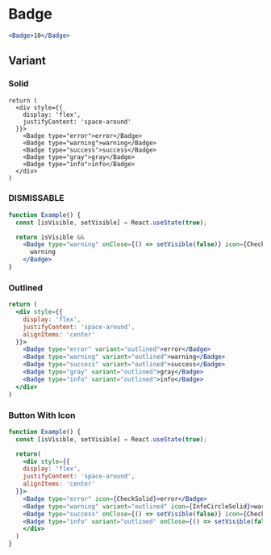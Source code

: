 
# Badge

<Documenter component={Badge}>

```jsx preview
<Badge>10</Badge>
```

</Documenter>


## Variant

### Solid

```preview
return (
  <div style={{
    display: 'flex',
    justifyContent: 'space-around'
  }}>
    <Badge type="error">error</Badge>
    <Badge type="warning">warning</Badge>
    <Badge type="success">success</Badge>
    <Badge type="gray">gray</Badge>
    <Badge type="info">info</Badge>
  </div>
)
```
### DISMISSABLE
```jsx preview
function Example() {
  const [isVisible, setVisible] = React.useState(true);

  return isVisible &&
    <Badge type="warning" onClose={() => setVisible(false)} icon={CheckSolid}>
      warning
    </Badge>
}
```

### Outlined

```jsx preview
return (
  <div style={{
    display: 'flex',
    justifyContent: 'space-around',
    alignItems: 'center'
  }}>
    <Badge type="error" variant="outlined">error</Badge>
    <Badge type="warning" variant="outlined">warning</Badge>
    <Badge type="success" variant="outlined">success</Badge>
    <Badge type="gray" variant="outlined">gray</Badge>
    <Badge type="info" variant="outlined">info</Badge>
  </div>
)
```

### Button With Icon
```jsx preview
function Example() {
  const [isVisible, setVisible] = React.useState(true);

  return(
    <div style={{
    display: 'flex',
    justifyContent: 'space-around',
    alignItems: 'center'
  }}>
    <Badge type="error" icon={CheckSolid}>error</Badge>
    <Badge type="warning" variant="outlined" icon={InfoCircleSolid}>warning</Badge>
    <Badge type="success" onClose={() => setVisible(false)} icon={CheckSolid}>success</Badge>
    <Badge type="info" variant="outlined" onClose={() => setVisible(false)} icon={InfoCircleSolid}>info</Badge>
    </div>
  )
}
```